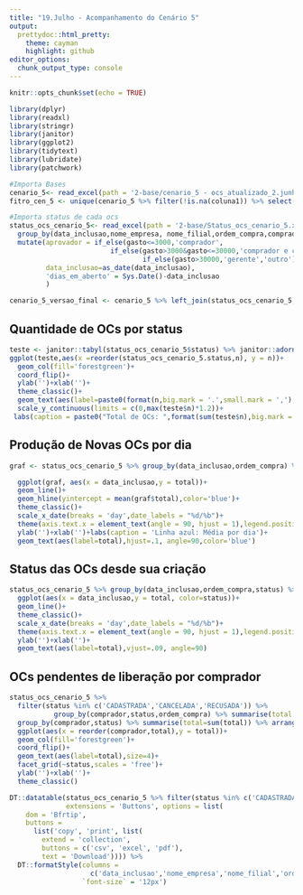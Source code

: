 ```yaml
---
title: "19.Julho - Acompanhamento do Cenário 5"
output:
  prettydoc::html_pretty:
    theme: cayman
    highlight: github
editor_options: 
  chunk_output_type: console
---
```


```r
knitr::opts_chunk$set(echo = TRUE)

library(dplyr)
library(readxl)
library(stringr)
library(janitor)
library(ggplot2)
library(tidytext)
library(lubridate)
library(patchwork)
```

```r
#Importa Bases
cenario_5<- read_excel(path = '2-base/cenario_5 - ocs_atualizado_2.junho VERSÃO CORRIGIDA ALINI (1).xlsx') %>% janitor::clean_names()
fitro_cen_5 <- unique(cenario_5 %>% filter(!is.na(coluna1)) %>% select(coluna1))

#Importa status de cada ocs
status_ocs_cenario_5<- read_excel(path = '2-base/Status_ocs_cenario_5.xlsx') %>% janitor::clean_names() %>% 
  group_by(data_inclusao,nome_empresa, nome_filial,ordem_compra,comprador,status) %>% summarise(gasto = sum(as.numeric(gasto))) %>% 
  mutate(aprovador = if_else(gasto<=3000,'comprador',
                         if_else(gasto>3000&gasto<=30000,'comprador e coordenador',
                                 if_else(gasto>30000,'gerente','outro'))),
         data_inclusao=as_date(data_inclusao),
         'dias_em_aberto' = Sys.Date()-data_inclusao
         )

cenario_5_versao_final <- cenario_5 %>% left_join(status_ocs_cenario_5,by = c('coluna1'='ordem_compra'))
```

## Quantidade de OCs por status

```r
teste <- janitor::tabyl(status_ocs_cenario_5$status) %>% janitor::adorn_pct_formatting() %>%  data.frame() %>% arrange(desc(n))
ggplot(teste,aes(x =reorder(status_ocs_cenario_5.status,n), y = n))+
  geom_col(fill='forestgreen')+
  coord_flip()+
  ylab('')+xlab('')+
  theme_classic()+
  geom_text(aes(label=paste0(format(n,big.mark = '.',small.mark = ','),' - ',percent)),hjust=-.03,size=4)+
  scale_y_continuous(limits = c(0,max(teste$n)*1.2))+
 labs(caption = paste0("Total de OCs: ",format(sum(teste$n),big.mark = '.')))
```

## Produção de Novas OCs por dia

```r
graf <- status_ocs_cenario_5 %>% group_by(data_inclusao,ordem_compra) %>% summarise(total=1) %>% ungroup() %>% group_by(data_inclusao) %>% summarise(total=sum(total)) %>% arrange(desc(data_inclusao))

  ggplot(graf, aes(x = data_inclusao,y = total))+
  geom_line()+
  geom_hline(yintercept = mean(graf$total),color='blue')+
  theme_classic()+
  scale_x_date(breaks = 'day',date_labels = "%d/%b")+
  theme(axis.text.x = element_text(angle = 90, hjust = 1),legend.position = 'top',legend.title = element_blank())+
  ylab('')+xlab('')+labs(caption = 'Linha azul: Média por dia')+
  geom_text(aes(label=total),hjust=.1, angle=90,color='blue')

```

## Status das OCs desde sua criação

```r
status_ocs_cenario_5 %>% group_by(data_inclusao,ordem_compra,status) %>% summarise(total=1) %>% ungroup() %>% group_by(data_inclusao,status) %>% summarise(total=sum(total)) %>% arrange(desc(data_inclusao)) %>% filter(status %in% c('CADASTRADA','CANCELADA','RECUSADA')) %>% 
  ggplot(aes(x = data_inclusao,y = total, color=status))+
  geom_line()+
  theme_classic()+
  scale_x_date(breaks = 'day',date_labels = "%d/%b")+
  theme(axis.text.x = element_text(angle = 90, hjust = 1),legend.position = 'top',legend.title = element_blank())+
  ylab('')+xlab('')+
  geom_text(aes(label=total),vjust=.09, angle=90)

```


## OCs pendentes de liberação por comprador

```r
status_ocs_cenario_5 %>%
  filter(status %in% c('CADASTRADA','CANCELADA','RECUSADA')) %>%
           group_by(comprador,status,ordem_compra) %>% summarise(total = 1) %>% ungroup() %>% 
  group_by(comprador,status) %>% summarise(total=sum(total)) %>% arrange(desc(total)) %>% 
  ggplot(aes(x = reorder(comprador,total),y = total))+
  geom_col(fill='forestgreen')+
  coord_flip()+
  geom_text(aes(label=total),size=4)+
  facet_grid(~status,scales = 'free')+
  ylab('')+xlab('')+
  theme_classic()

DT::datatable(status_ocs_cenario_5 %>% filter(status %in% c('CADASTRADA','CANCELADA','RECUSADA')),
              extensions = 'Buttons', options = list(
    dom = 'Bfrtip',
    buttons = 
      list('copy', 'print', list(
        extend = 'collection',
        buttons = c('csv', 'excel', 'pdf'),
        text = 'Download')))) %>%
  DT::formatStyle(columns =
                    c('data_inclusao','nome_empresa','nome_filial','ordem_compra','comprador','status','gasto','aprovador','dias_em_aberto'),
                  `font-size` = '12px')
```
